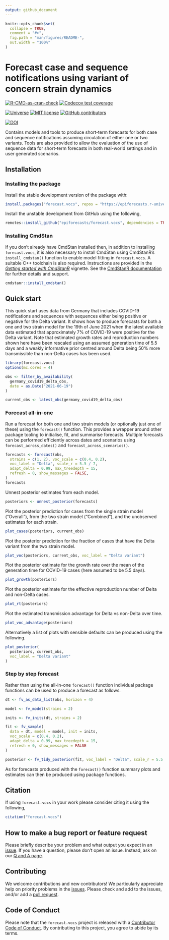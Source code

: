```yaml
---
output: github_document
---
```


<!-- README.md is generated from README.Rmd. Please edit that file -->

```r
knitr::opts_chunk$set(
  collapse = TRUE,
  comment = "#>",
  fig.path = "man/figures/README-",
  out.width = "100%"
)
```

# Forecast case and sequence notifications using variant of concern strain dynamics

[![R-CMD-as-cran-check](https://github.com/epiforecasts/forecast.vocs/actions/workflows/R-CMD-as-cran-check.yaml/badge.svg)](https://github.com/epiforecasts/forecast.vocs/actions/workflows/R-CMD-as-cran-check.yaml) [![Codecov test coverage](https://codecov.io/gh/epiforecasts/forecast.vocs/branch/main/graph/badge.svg)](https://app.codecov.io/gh/epiforecasts/forecast.vocs)

[![Universe](https://epiforecasts.r-universe.dev/badges/forecast.vocs)](https://epiforecasts.r-universe.dev/) [![MIT license](https://img.shields.io/badge/License-MIT-blue.svg)](https://github.com/epiforecasts/forecast.vocs/blob/master/LICENSE.md/) [![GitHub contributors](https://img.shields.io/github/contributors/epiforecasts/forecast.vocs)](https://github.com/epiforecasts/forecast.vocs/graphs/contributors) 

[![DOI](https://zenodo.org/badge/383161374.svg)](https://zenodo.org/badge/latestdoi/383161374)

Contains models and tools to produce short-term forecasts for both case and sequence notifications assuming circulation of either one or two variants. Tools are also provided to allow the evaluation of the use of sequence data for short-term forecasts in both real-world settings and in user generated scenarios.

## Installation


### Installing the package

Install the stable development version of the package with:

```r
install.packages("forecast.vocs", repos = "https://epiforecasts.r-universe.dev")
```

Install the unstable development from GitHub using the following, 

```r
remotes::install_github("epiforecasts/forecast.vocs", dependencies = TRUE)
```

### Installing CmdStan

If you don't already have CmdStan installed then, in addition to installing `forecast.vocs`, it is also necessary to install CmdStan using CmdStanR's 
`install_cmdstan()` function to enable model fitting in `forecast.vocs`. A suitable C++ toolchain is also required. Instructions are provided in the [_Getting started with
CmdStanR_](https://mc-stan.org/cmdstanr/articles/cmdstanr.html) vignette. See the [CmdStanR documentation](https://mc-stan.org/cmdstanr/) for further details and support. 

```r
cmdstanr::install_cmdstan()
```

## Quick start

This quick start uses data from Germany that includes COVID-19 notifications and sequences with sequences either being positive or negative for the Delta variant. It shows how to produce forecasts for both a one and two strain model for the 19th of June 2021 when the latest available data estimated that approximately 7% of COVID-19 were positive for the Delta variant. Note that estimated growth rates and reproduction numbers shown here have been rescaled using an assumed generation time of 5.5 days and a weakly informative prior centred around Delta being 50% more transmissible than non-Delta cases has been used.

```r
library(forecast.vocs)
options(mc.cores = 4)

obs <- filter_by_availability(
  germany_covid19_delta_obs,
  date = as.Date("2021-06-19")
)

current_obs <- latest_obs(germany_covid19_delta_obs)
```

### Forecast all-in-one

Run a forecast for both one and two strain models (or optionally just one of these) using the `forecast()` function. This provides a wrapper around other package tooling to initialise, fit, and summarise forecasts. Multiple forecasts can be performed efficiently across dates and scenarios using `forecast_across_dates()` and `forecast_across_scenarios()`.

```r
forecasts <- forecast(obs,
  strains = c(1, 2), voc_scale = c(0.4, 0.2),
  voc_label = "Delta", scale_r = 5.5 / 7,
  adapt_delta = 0.99, max_treedepth = 15,
  refresh = 0, show_messages = FALSE,
)
forecasts
```

Unnest posterior estimates from each model.

```r
posteriors <- unnest_posterior(forecasts)
```

Plot the posterior prediction for cases from the single strain model ("Overall"), from the two strain model ("Combined"), and the unobserved estimates for each strain.

```r
plot_cases(posteriors, current_obs)
```

Plot the posterior prediction for the fraction of cases that have the Delta variant from the two strain model.

```r
plot_voc(posteriors, current_obs, voc_label = "Delta variant")
```

Plot the posterior estimate for the growth rate over the mean of the generation time for COVID-19 cases (here assumed to be 5.5 days).

```r
plot_growth(posteriors)
```

Plot the posterior estimate for the effective reproduction number of Delta and non-Delta cases.

```r
plot_rt(posteriors)
```

Plot the estimated transmission advantage for Delta vs non-Delta over time.

```r
plot_voc_advantage(posteriors)
```

Alternatively a list of plots with sensible defaults can be produced using the following. 

```r
plot_posterior(
  posteriors, current_obs,
  voc_label = "Delta variant"
)
```

### Step by step forecast

Rather than using the all-in-one `forecast()` function individual package functions can be used to produce a forecast as follows.

```r
dt <- fv_as_data_list(obs, horizon = 4)

model <- fv_model(strains = 2)

inits <- fv_inits(dt, strains = 2)

fit <- fv_sample(
  data = dt, model = model, init = inits,
  voc_scale = c(0.4, 0.2),
  adapt_delta = 0.99, max_treedepth = 15,
  refresh = 0, show_messages = FALSE
)

posterior <- fv_tidy_posterior(fit, voc_label = "Delta", scale_r = 5.5 / 7)
```

As for forecasts produced with the `forecast()` function summary plots and estimates can then be produced using package functions.

## Citation

If using `forecast.vocs` in your work please consider citing it using the following,

```r
citation("forecast.vocs")
```

## How to make a bug report or feature request

Please briefly describe your problem and what output you expect in an [issue](https://github.com/epiforecasts/forecast.vocs/issues). If you have a question, please don't open an issue. Instead, ask on our [Q and A page](https://github.com/epiforecasts/forecast.vocs/discussions/categories/q-a).

## Contributing

We welcome contributions and new contributors! We particularly appreciate help on priority problems in the [issues](https://github.com/epiforecasts/forecast.vocs/issues). Please check and add to the issues, and/or add a [pull request](https://github.com/epiforecasts/forecast.vocs/pulls).

## Code of Conduct
  
Please note that the `forecast.vocs` project is released with a [Contributor Code of Conduct](epiforecasts.io/forecast.vocs/CODE_OF_CONDUCT.html). By contributing to this project, you agree to abide by its terms.
